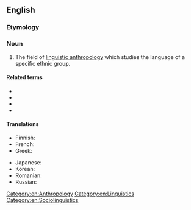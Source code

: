 ==English==

===Etymology===
{{prefix|en|ethno|linguistics}}

===Noun===
{{wikipedia}}
{{en-noun|-}}

# The field of [[linguistic anthropology]] which studies the language of a specific ethnic group.

====Related terms====
* {{l|en|ethnogrammar}}
* {{l|en|ethnolinguist}}
* {{l|en|ethnolinguistic}}
* {{l|en|ethnosemantics}}

====Translations====
{{trans-top|field of linguistic anthropology}}
* Finnish: {{t|fi|etnolingvistiikka}}
* French: {{t+|fr|ethnolinguistique|f}}
* Greek: {{t|el|εθνογλωσσολογία|f}}
{{trans-mid}}
* Japanese: {{t|ja|民族言語学|tr=minzokugengogaku}}
* Korean: {{t|ko|민족언어학}}
* Romanian: {{t+|ro|etnolingvistică|f}}
* Russian: {{t+|ru|этнолингвистика|f}}
{{trans-bottom}}

[[Category:en:Anthropology]]
[[Category:en:Linguistics]]

[[Category:en:Sociolinguistics]]